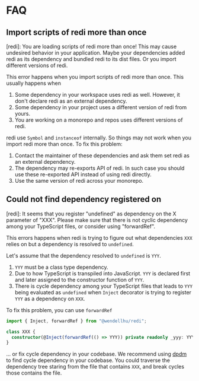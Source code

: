 
# FAQ

## Import scripts of redi more than once

<Callout>
  [redi]: You are loading scripts of redi more than once! This may cause
  undesired behavior in your application. Maybe your dependencies added redi as
  its dependency and bundled redi to its dist files. Or you import different
  versions of redi.
</Callout>

This error happens when you import scripts of redi more than once. This usually happens when

1. Some dependency in your workspace uses redi as well. However, it don't declare redi as an external dependency.
2. Some dependency in your project uses a different version of redi from yours.
3. You are working on a monorepo and repos uses different versions of redi.

redi use `Symbol` and `instanceof` internally. So things may not work when you import redi more than once. To fix this problem:

1. Contact the maintainer of these dependencies and ask them set redi as an external dependency.
2. The dependency may re-exports API of redi. In such case you should use these re-exported API instead of using redi directly.
3. Use the same version of redi across your monorepo.

## Could not find dependency registered on

<Callout>
  [redi]: It seems that you register "undefined" as dependency on the X
  parameter of "XXX". Please make sure that there is not cyclic dependency among
  your TypeScript files, or consider using "forwardRef".
</Callout>

This errors happens when redi is trying to figure out what dependencies `XXX` relies on but a dependency is resolved to `undefined`.

Let's assume that the dependency resolved to `undefined` is `YYY`.

1. `YYY` must be a class type dependency.
2. Due to how TypeScript is transpiled into JavaScript. `YYY` is declared first and later assigned to the constructor function of `YYY`.
3. There is cycle dependency among your TypeScript files that leads to `YYY` being evaluated as `undefined` when `Inject` decorator is trying to register `YYY` as a dependency on `XXX`.

To fix this problem, you can use `forwardRef`

```ts
import { Inject, forwardRef } from "@wendellhu/redi";

class XXX {
  constructor(@Inject(forwardRef(() => YYY)) private readonly _yyy: YYY) {}
}
```

... or fix cycle dependency in your codebase. We recommend using [dpdm](https://www.npmjs.com/package/dpdm) to find cycle dependency in your codebase. You could traverse the dependency tree staring from the file that contains `XXX`, and break cycles those contains the file.

